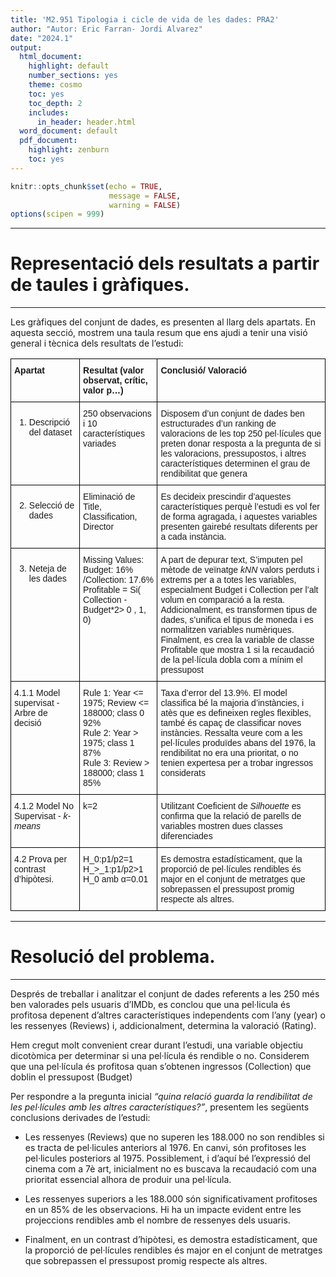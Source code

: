---
title: 'M2.951 Tipologia i cicle de vida de les dades: PRA2'
author: "Autor: Eric Farran- Jordi Alvarez"
date: "2024.1"
output:
  html_document:
    highlight: default
    number_sections: yes
    theme: cosmo
    toc: yes
    toc_depth: 2
    includes:
      in_header: header.html
  word_document: default
  pdf_document:
    highlight: zenburn
    toc: yes
---


```{r setup, include=FALSE}
knitr::opts_chunk$set(echo = TRUE,
                      message = FALSE,
                      warning = FALSE)
options(scipen = 999)
```



******
# Representació dels resultats a partir de taules i gràfiques.
******

Les gràfiques del conjunt de dades, es presenten al llarg dels apartats. En aquesta secció, mostrem una taula resum que ens ajudi a tenir una visió general i tècnica dels resultats de l’estudi:


<style type="text/css">
.tg  {border-collapse:collapse;border-spacing:0;}
.tg td{border-color:black;border-style:solid;border-width:1px;font-family:Arial, sans-serif;font-size:14px;
  overflow:hidden;padding:10px 5px;word-break:normal;}
.tg th{border-color:black;border-style:solid;border-width:1px;font-family:Arial, sans-serif;font-size:14px;
  font-weight:normal;overflow:hidden;padding:10px 5px;word-break:normal;}
.tg .tg-0lax{text-align:left;vertical-align:top}
</style>
<table class="tg">
<thead>
  <tr>
    <td class="tg-0lax">**Apartat**</td>
    <td class="tg-0lax">**Resultat (valor observat, crític, valor p...)** </td>
    <td class="tg-0lax">**Conclusió/ Valoració**</td>
  </tr>
  <tr>
    <td class="tg-0lax">1. Descripció del dataset</td>
    <td class="tg-0lax">250 observacions i 10 característiques variades</td>
    <td class="tg-0lax">Disposem d'un conjunt de dades ben estructurades d'un ranking de valoracions de les top 250 pel·lícules que preten donar resposta a la pregunta de si les valoracions, pressupostos, i altres característiques determinen el grau de rendibilitat que genera</td>
  </tr>
  <tr>
    <td class="tg-0lax">2. Selecció de dades </td>
    <td class="tg-0lax">Eliminació de Title, Classification, Director</td>
    <td class="tg-0lax">Es decideix prescindir d'aquestes característiques perquè l'estudi es vol fer de forma agragada, i aquestes variables presenten gairebé resultats diferents per a cada instància.</td>
  </tr>
  <tr>
    <td class="tg-0lax">3. Neteja de les dades</td>
    <td class="tg-0lax">Missing Values: Budget: 16% /Collection: 17.6%<br> Profitable = Si( Collection - Budget*2> 0 , 1, 0)</td>
    <td class="tg-0lax">A part de depurar text, S'imputen pel mètode de veïnatge *kNN* valors perduts i extrems per a a totes les variables, especialment  Budget i Collection per l'alt volum en comparació a la resta. Addicionalment, es transformen tipus de dades, s'unifica el tipus de moneda i es normalitzen variables numèriques. Finalment, es crea la variable de classe Profitable que mostra 1 si la recaudació de la pel·lícula dobla com a mínim el pressupost</td>
  </tr>
  <tr>
    <td class="tg-0lax">4.1.1 Model supervisat - Arbre de decisió</td>
    <td class="tg-0lax">Rule 1: Year <= 1975;  Review <= 188000;  class 0  92%<br>Rule 2: Year > 1975;  class 1  87%<br>Rule 3: Review > 188000; class 1  85%</td>
    <td class="tg-0lax">Taxa d'error del 13.9%. El model classifica bé la majoria d'instàncies, i atès que es defineixen regles flexibles, també és capaç de classificar noves instàncies. Ressalta veure com a les pel·lícules produïdes abans del 1976, la rendibilitat no era una prioritat, o no tenien expertesa per a trobar ingressos considerats</td>
  </tr>
  <tr>
    <td class="tg-0lax">4.1.2 Model No Supervisat - *k-means*</td>
    <td class="tg-0lax">k=2</td>
    <td class="tg-0lax">Utilitzant Coeficient de *Silhouette* es confirma que la relació de parells de variables mostren dues classes diferenciades </td>
  </tr>
  <tr>
    <td class="tg-0lax">4.2 Prova per contrast d'hipòtesi.</td>
    <td class="tg-0lax">H_0:p1/p2=1 <br> H_>_1:p1/p2>1<br>H_0 amb α=0.01</td>
    <td class="tg-0lax">Es demostra estadísticament, que la proporció de pel·lícules rendibles és major en el conjunt de metratges que sobrepassen el pressupost promig respecte als altres.</td>
  </tr>
</thead>
</table>



******
# Resolució del problema.
******

Després de treballar i analitzar el conjunt de dades referents a les 250 més ben valorades pels usuaris d'IMDb, es conclou que una pel·licula és profitosa depenent d'altres característiques independents com l'any (year) o les ressenyes (Reviews) i, addicionalment,  determina la valoració (Rating).

Hem cregut molt convenient crear durant l'estudi, una variable objectiu dicotòmica per determinar si una pel·lícula és rendible o no.  Considerem que una pel·lícula és profitosa quan s'obtenen ingressos (Collection) que doblin el pressupost (Budget)

Per respondre a la pregunta inicial *"quina relació guarda la rendibilitat de les pel·lícules amb les altres característiques?"*, presentem les següents conclusions derivades de l'estudi:

+ Les ressenyes (Reviews) que no superen les 188.000 no son rendibles si es tracta de pel·licules anteriors al 1976. En canvi, són profitoses les pel·licules posteriors al 1975. Possiblement, i d'aquí bé l'expressió del cinema com a 7è art, inicialment no es buscava la recaudació com una prioritat essencial alhora de produir una pel·lícula.

+ Les ressenyes superiors a les 188.000 són significativament profitoses en un 85% de les observacions. Hi ha un impacte evident entre les projeccions rendibles amb el nombre de ressenyes dels usuaris.

+ Finalment, en un contrast d'hipòtesi, es demostra estadísticament, que la proporció de pel·lícules rendibles és major en el conjunt de metratges que sobrepassen el pressupost promig respecte als altres.


